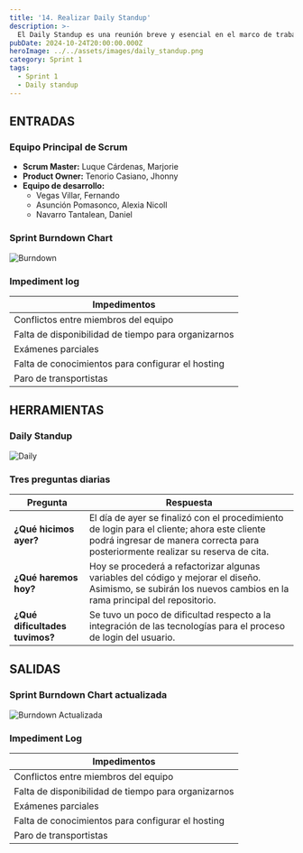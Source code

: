 ```yaml
---
title: '14. Realizar Daily Standup'
description: >-
  El Daily Standup es una reunión breve y esencial en el marco de trabajo Scrum, donde el equipo se reúne diariamente para compartir avances, identificar impedimentos y planificar las actividades del día. Esta práctica fomenta la comunicación continua y la colaboración entre los miembros del equipo, permitiendo ajustes rápidos en el trabajo en curso. Cada miembro del equipo reporta lo que hizo el día anterior, lo que planea hacer hoy y cualquier obstáculo que esté enfrentando. A través de este proceso, se asegura que todos estén alineados y enfocados en los objetivos del sprint, facilitando un entorno de trabajo ágil y eficiente.
pubDate: 2024-10-24T20:00:00.000Z
heroImage: ../../assets/images/daily_standup.png
category: Sprint 1
tags:
  - Sprint 1
  - Daily standup
---
```


## ENTRADAS

### Equipo Principal de Scrum

- **Scrum Master:** Luque Cárdenas, Marjorie
- **Product Owner:** Tenorio Casiano, Jhonny
- **Equipo de desarrollo:**
  <ul style={{ listStyleType: 'circle', paddingLeft: '20px' }}>
  	<li>Vegas Villar, Fernando</li>
  	<li>Asunción Pomasonco, Alexia Nicoll</li>
  	<li>Navarro Tantalean, Daniel</li>
  </ul>

### Sprint Burndown Chart

![Burndown](../../assets/images/burn.jpeg)

### Impediment log

| **Impedimentos**                                    |
| --------------------------------------------------- |
| Conflictos entre miembros del equipo                |
| Falta de disponibilidad de tiempo para organizarnos |
| Exámenes parciales                                  |
| Falta de conocimientos para configurar el hosting   |
| Paro de transportistas                              |

## HERRAMIENTAS

### Daily Standup

![Daily](../../assets/images/Daily.jpeg)

### Tres preguntas diarias

| **Pregunta**                   | **Respuesta**                                                                                                                                                                   |
| ------------------------------ | ------------------------------------------------------------------------------------------------------------------------------------------------------------------------------- |
| **¿Qué hicimos ayer?**         | El día de ayer se finalizó con el procedimiento de login para el cliente; ahora este cliente podrá ingresar de manera correcta para posteriormente realizar su reserva de cita. |
| **¿Qué haremos hoy?**          | Hoy se procederá a refactorizar algunas variables del código y mejorar el diseño. Asimismo, se subirán los nuevos cambios en la rama principal del repositorio.                 |
| **¿Qué dificultades tuvimos?** | Se tuvo un poco de dificultad respecto a la integración de las tecnologías para el proceso de login del usuario.                                                                |

## SALIDAS

### Sprint Burndown Chart actualizada

![Burndown Actualizada](../../assets/images/chart.jpeg)

### Impediment Log

| **Impedimentos**                                    |
| --------------------------------------------------- |
| Conflictos entre miembros del equipo                |
| Falta de disponibilidad de tiempo para organizarnos |
| Exámenes parciales                                  |
| Falta de conocimientos para configurar el hosting   |
| Paro de transportistas                              |
